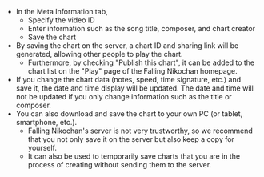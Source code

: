 - In the Meta Information tab,
  - Specify the video ID
  - Enter information such as the song title, composer, and chart creator
  - Save the chart
- By saving the chart on the server, a chart ID and sharing link will be generated, allowing other people to play the chart.
  - Furthermore, by checking "Publish this chart",
  it can be added to the chart list on the "Play" page of the Falling Nikochan homepage.
- If you change the chart data (notes, speed, time signature, etc.) and save it, the date and time display will be updated.
The date and time will not be updated if you only change information such as the title or composer.
- You can also download and save the chart to your own PC (or tablet, smartphone, etc.).
  - Falling Nikochan's server is not very trustworthy,
  so we recommend that you not only save it on the server but also keep a copy for yourself.
  - It can also be used to temporarily save charts that you are in the process of creating without sending them to the server.
